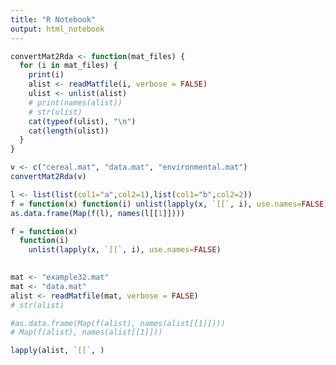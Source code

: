 ```yaml
---
title: "R Notebook"
output: html_notebook
---
```


```r
convertMat2Rda <- function(mat_files) {
  for (i in mat_files) {
    print(i)
    alist <- readMatfile(i, verbose = FALSE)
    ulist <- unlist(alist)
    # print(names(alist))
    # str(ulist)
    cat(typeof(ulist), "\n")
    cat(length(ulist))
  }
}
```


```r
v <- c("cereal.mat", "data.mat", "environmental.mat")
convertMat2Rda(v)
```

```r
l <- list(list(col1="a",col2=1),list(col1="b",col2=2))
f = function(x) function(i) unlist(lapply(x, `[[`, i), use.names=FALSE)
as.data.frame(Map(f(l), names(l[[1]])))
```

```r
f = function(x) 
  function(i) 
    unlist(lapply(x, `[[`, i), use.names=FALSE)

  
mat <- "example32.mat"
mat <- "data.mat"
alist <- readMatfile(mat, verbose = FALSE)
# str(alist)

#as.data.frame(Map(f(alist), names(alist[[1]])))
# Map(f(alist), names(alist[[1]]))

lapply(alist, `[[`, )

```

